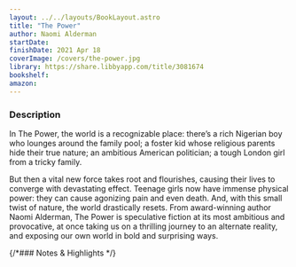 ```yaml
---
layout: ../../layouts/BookLayout.astro
title: "The Power"
author: Naomi Alderman
startDate:
finishDate: 2021 Apr 18
coverImage: /covers/the-power.jpg
library: https://share.libbyapp.com/title/3081674
bookshelf:
amazon:
---
```


<ReadingTime
  startDate  = {frontmatter.startDate}
  finishDate = {frontmatter.finishDate}
/>

### Description
In The Power, the world is a recognizable place: there’s a rich Nigerian boy who lounges around the family pool; a foster kid whose religious parents hide their true nature; an ambitious American politician; a tough London girl from a tricky family.

But then a vital new force takes root and flourishes, causing their lives to converge with devastating effect. Teenage girls now have immense physical power: they can cause agonizing pain and even death. And, with this small twist of nature, the world drastically resets. From award-winning author Naomi Alderman, The Power is speculative fiction at its most ambitious and provocative, at once taking us on a thrilling journey to an alternate reality, and exposing our own world in bold and surprising ways.

{/*### Notes & Highlights */}

<Fragment slot="buy">
  <BuyBook
    library   = {frontmatter.library}
    bookshelf = {frontmatter.bookshelf}
    amazon    = {frontmatter.amazon}
  />
</Fragment>
